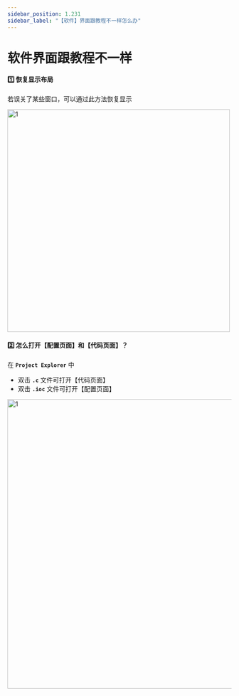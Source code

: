```yaml
---
sidebar_position: 1.231
sidebar_label: "【软件】界面跟教程不一样怎么办"
---
```


# 软件界面跟教程不一样

#### 1️⃣ 恢复显示布局

若误关了某些窗口，可以通过此方法恢复显示

<div style={{ display: "flex", justifyContent: "left", alignItems: "center", marginBottom: "40px"}}>
<img src={require('./img/resetPerspective.png').default} alt="1" width="500px" style={{boxShadow: "0px 0px 6PX 4PX rgba(0, 0, 0, 0.1), inset 0 0 50px rgba(0, 0, 0, 0.3)"}}/>
</div>

#### 2️⃣ 怎么打开【配置页面】和【代码页面】？

在 **`Project Explorer`** 中
- 双击 **`.c`** 文件可打开【代码页面】
- 双击 **`.ioc`** 文件可打开【配置页面】

<div style={{ display: "flex", justifyContent: "left", alignItems: "center", marginBottom: "40px"}}>
<img src={require('../getting-started/img/howToOpenCodeAndConf.png').default} alt="1" width="650px" style={{boxShadow: "0px 0px 5PX 2PX rgba(0, 0, 0, 0.1), inset 0 0 50px rgba(0, 0, 0, 0.3)"}}/>
</div>

